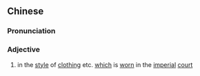 ==Chinese==
{{zh-forms|s=宫样}}

===Pronunciation===
{{zh-pron
|m=gōngyàng
|cat=a
}}

===Adjective===
{{zh-adj}}

# {{lb|zh|archaic}} in the [[style]] of [[clothing]] etc. [[which]] is [[worn]] in the [[imperial]] [[court]]